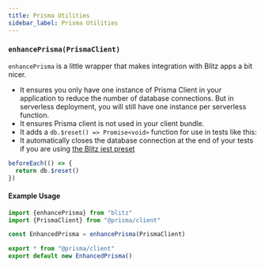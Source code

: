 ```yaml
---
title: Prisma Utilities
sidebar_label: Prisma Utilities
---
```


### `enhancePrisma(PrismaClient)`

`enhancePrisma` is a little wrapper that makes integration with Blitz apps a bit nicer.

- It ensures you only have one instance of Prisma Client in your application to reduce the number of database connections. But in serverless deployment, you will still have one instance per serverless function.
- It ensures Prisma client is not used in your client bundle.
- It adds a `db.$reset() => Promise<void>` function for use in tests like this:
- It automatically closes the database connection at the end of your tests if you are using [the Blitz jest preset](./testing.mdx)

```ts
beforeEach(() => {
  return db.$reset()
})
```

#### Example Usage

```ts
import {enhancePrisma} from "blitz"
import {PrismaClient} from "@prisma/client"

const EnhancedPrisma = enhancePrisma(PrismaClient)

export * from "@prisma/client"
export default new EnhancedPrisma()
```
